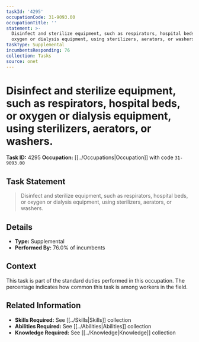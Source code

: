 ```yaml
---
taskId: '4295'
occupationCode: 31-9093.00
occupationTitle: ''
statement: >-
  Disinfect and sterilize equipment, such as respirators, hospital beds, or
  oxygen or dialysis equipment, using sterilizers, aerators, or washers.
taskType: Supplemental
incumbentsResponding: 76
collection: Tasks
source: onet
---
```

# Disinfect and sterilize equipment, such as respirators, hospital beds, or oxygen or dialysis equipment, using sterilizers, aerators, or washers.

**Task ID:** 4295
**Occupation:** [[../Occupations|Occupation]] with code `31-9093.00`

## Task Statement

> Disinfect and sterilize equipment, such as respirators, hospital beds, or oxygen or dialysis equipment, using sterilizers, aerators, or washers.

## Details

- **Type:** Supplemental
- **Performed By:** 76.0% of incumbents

## Context

This task is part of the standard duties performed in this occupation. The percentage indicates how common this task is among workers in the field.

## Related Information

- **Skills Required:** See [[../Skills|Skills]] collection
- **Abilities Required:** See [[../Abilities|Abilities]] collection
- **Knowledge Required:** See [[../Knowledge|Knowledge]] collection
